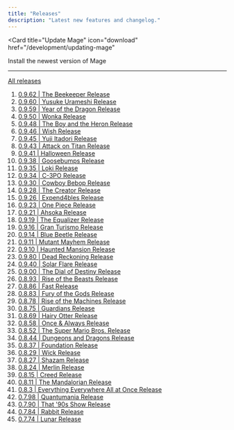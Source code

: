 ```yaml
---
title: "Releases"
description: "Latest new features and changelog."
---
```


<Card
  title="Update Mage"
  icon="download"
  href="/development/updating-mage"
>
  Install the newest version of Mage
</Card>

---

[All releases](https://github.com/mage-ai/mage-ai/releases)
1. [0.9.62 | The Beekeeper Release](https://github.com/mage-ai/mage-ai/releases/tag/0.9.62)
1. [0.9.60 | Yusuke Urameshi Release](https://github.com/mage-ai/mage-ai/releases/tag/0.9.60)
1. [0.9.59 | Year of the Dragon Release](https://github.com/mage-ai/mage-ai/releases/tag/0.9.59)
1. [0.9.50 | Wonka Release](https://github.com/mage-ai/mage-ai/releases/tag/0.9.50)
1. [0.9.48 | The Boy and the Heron Release](https://github.com/mage-ai/mage-ai/releases/tag/0.9.48)
1. [0.9.46 | Wish Release](https://github.com/mage-ai/mage-ai/releases/tag/0.9.46)
1. [0.9.45 | Yuji Itadori Release](https://github.com/mage-ai/mage-ai/releases/tag/0.9.45)
1. [0.9.43 | Attack on Titan Release](https://github.com/mage-ai/mage-ai/releases/tag/0.9.43)
1. [0.9.41 | Halloween Release](https://github.com/mage-ai/mage-ai/releases/tag/0.9.41)
1. [0.9.38 | Goosebumps Release](https://github.com/mage-ai/mage-ai/releases/tag/0.9.38)
1. [0.9.35 | Loki Release](https://github.com/mage-ai/mage-ai/releases/tag/0.9.35)
1. [0.9.34 | C-3PO Release](https://github.com/mage-ai/mage-ai/releases/tag/0.9.34)
1. [0.9.30 | Cowboy Bebop Release](https://github.com/mage-ai/mage-ai/releases/tag/0.9.30)
1. [0.9.28 | The Creator Release](https://github.com/mage-ai/mage-ai/releases/tag/0.9.28)
1. [0.9.26 | Expend4bles Release](https://github.com/mage-ai/mage-ai/releases/tag/0.9.26)
1. [0.9.23 | One Piece Release](https://github.com/mage-ai/mage-ai/releases/tag/0.9.23)
1. [0.9.21 | Ahsoka Release](https://github.com/mage-ai/mage-ai/releases/tag/0.9.21)
1. [0.9.19 | The Equalizer Release](https://github.com/mage-ai/mage-ai/releases/tag/0.9.19)
1. [0.9.16 | Gran Turismo Release](https://github.com/mage-ai/mage-ai/releases/tag/0.9.16)
1. [0.9.14 | Blue Beetle Release](https://github.com/mage-ai/mage-ai/releases/tag/0.9.14)
1. [0.9.11 | Mutant Mayhem Release](https://github.com/mage-ai/mage-ai/releases/tag/0.9.11)
1. [0.9.10 | Haunted Mansion Release](https://github.com/mage-ai/mage-ai/releases/tag/0.9.10)
1. [0.9.80 | Dead Reckoning Release](https://github.com/mage-ai/mage-ai/releases/tag/0.9.8)
1. [0.9.40 | Solar Flare Release](https://github.com/mage-ai/mage-ai/releases/tag/0.9.4)
1. [0.9.00 | The Dial of Destiny Release](https://github.com/mage-ai/mage-ai/releases/tag/0.9.0)
1. [0.8.93 | Rise of the Beasts Release](https://github.com/mage-ai/mage-ai/releases/tag/0.8.93)
1. [0.8.86 | Fast Release](https://github.com/mage-ai/mage-ai/releases/tag/0.8.86)
1. [0.8.83 | Fury of the Gods Release](https://github.com/mage-ai/mage-ai/releases/tag/0.8.83)
1. [0.8.78 | Rise of the Machines Release](https://github.com/mage-ai/mage-ai/releases/tag/0.8.78)
1. [0.8.75 | Guardians Release](https://github.com/mage-ai/mage-ai/releases/tag/0.8.75)
1. [0.8.69 | Hairy Otter Release](https://github.com/mage-ai/mage-ai/releases/tag/0.8.69)
1. [0.8.58 | Once & Always Release](https://github.com/mage-ai/mage-ai/releases/tag/0.8.58)
1. [0.8.52 | The Super Mario Bros. Release](https://github.com/mage-ai/mage-ai/releases/tag/0.8.52)
1. [0.8.44 | Dungeons and Dragons Release](https://github.com/mage-ai/mage-ai/releases/tag/0.8.44)
1. [0.8.37 | Foundation Release](https://github.com/mage-ai/mage-ai/releases/tag/0.8.37)
1. [0.8.29 | Wick Release](https://github.com/mage-ai/mage-ai/releases/tag/0.8.29)
1. [0.8.27 | Shazam Release](https://github.com/mage-ai/mage-ai/releases/tag/0.8.27)
1. [0.8.24 | Merlin Release](https://github.com/mage-ai/mage-ai/releases/tag/0.8.24)
1. [0.8.15 | Creed Release](https://github.com/mage-ai/mage-ai/releases/tag/0.8.15)
1. [0.8.11 | The Mandalorian Release](https://github.com/mage-ai/mage-ai/releases/tag/0.8.11)
1. [0.8.3 | Everything Everywhere All at Once Release](https://github.com/mage-ai/mage-ai/releases/tag/0.8.3)
1. [0.7.98 | Quantumania Release](https://github.com/mage-ai/mage-ai/releases/tag/0.7.98)
1. [0.7.90 | That '90s Show Release](https://github.com/mage-ai/mage-ai/releases/tag/0.7.90)
1. [0.7.84 | Rabbit Release](https://github.com/mage-ai/mage-ai/releases/tag/0.7.84)
1. [0.7.74 | Lunar Release](https://github.com/mage-ai/mage-ai/releases/tag/0.7.74)
